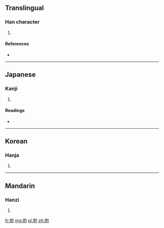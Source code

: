 ==Translingual==

===Han character===
{{Han char|rn=18|rad=刀|as=11|sn=13|four=|canj=尸竹中弓 (SHLN)}}

# {{defn|Han|sort=刀11}}

====References====
* {{Han ref|kx=0143.210|dkj=02149|dj=0324.070|hdz=10354.150|uh=5279|ud=21113}}

----

==Japanese==

===Kanji===
{{ja-kanji|grade=|rs=刀11}}

# {{defn|lang=ja|sort=刀11}}

====Readings====
* {{ja-readings|on=[[りく]] (riku), [[ろく]] (roku), [[きょう]] (kyō), [[く]] (ku)|kun=[[けずる]] (kezuru)}}

----

==Korean==

===Hanja===
{{ko-hanja|hangeul=륙|rv=ryuk|mr=ryuk}}

# {{defn|lang=ko|sort=刀11}}

----

==Mandarin==

===Hanzi===
{{cmn-hanzi|pin=[[chāo]] ([[chao1]]), [[lù]] ([[lu4]])|wg=ch'ao<sup>1</sup>, lu<sup>4</sup>}}

# {{defn|lang=cmn|sort=刀11}}

[[fr:剹]]
[[mg:剹]]
[[pl:剹]]
[[zh:剹]]